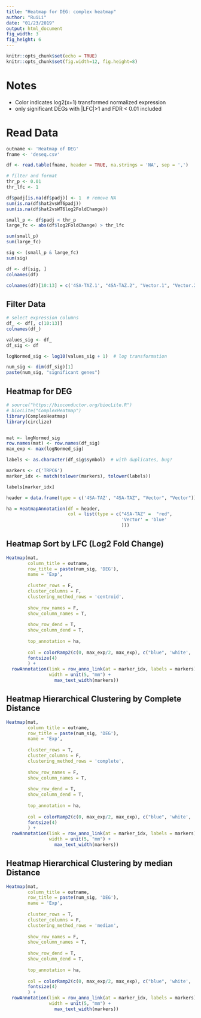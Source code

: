 ```yaml
---
title: "Heatmap for DEG: complex heatmap"
author: "RuiLi"
date: "01/23/2019"
output: html_document
fig_width: 3
fig_height: 6
---
```


```r
knitr::opts_chunk$set(echo = TRUE)
knitr::opts_chunk$set(fig.width=12, fig.height=8) 

```

# Notes
- Color indicates log2(x+1) transformed normalized expression
- only significant DEGs with |LFC|>1 and FDR < 0.01 included

# Read Data
```r
outname <- 'Heatmap of DEG'
fname <- 'deseq.csv'

df <- read.table(fname, header = TRUE, na.strings = 'NA', sep = ',')

# filter and format
thr_p <- 0.01
thr_lfc <- 1

df$padj[is.na(df$padj)] <- 1  # remove NA
sum(is.na(df$hat2vsWT6padj))
sum(is.na(df$hat2vsWT6log2FoldChange))

small_p <- df$padj < thr_p
large_fc <- abs(df$log2FoldChange) > thr_lfc

sum(small_p)
sum(large_fc)

sig <- (small_p & large_fc)
sum(sig)

df <- df[sig, ]
colnames(df)

colnames(df)[10:13] = c('4SA-TAZ.1', "4SA-TAZ.2", "Vector.1", "Vector.2")
```

## Filter Data
```r
# select expression columns
df_ <- df[, c(10:13)]
colnames(df_)

values_sig <- df_
df_sig <- df

logNormed_sig <- log10(values_sig + 1)  # log transformation

num_sig <- dim(df_sig)[1]
paste(num_sig, "significant genes")
```


## Heatmap for DEG 
```r
# source("https://bioconductor.org/biocLite.R")
# biocLite("ComplexHeatmap")
library(ComplexHeatmap)
library(circlize)


mat <- logNormed_sig
row.names(mat) <- row.names(df_sig)
max_exp <- max(logNormed_sig)

labels <- as.character(df_sig$symbol)  # with duplicates, bug?

markers <- c('TRPC6')
marker_idx <- match(tolower(markers), tolower(labels))

labels[marker_idx]

header = data.frame(type = c('4SA-TAZ', "4SA-TAZ", "Vector", "Vector"))

ha = HeatmapAnnotation(df = header,  
                       col = list(type = c("4SA-TAZ" =  "red", 
                                           'Vector' = 'blue'
                                           )))
```


## Heatmap Sort by LFC (Log2 Fold Change)
```r
Heatmap(mat, 
        column_title = outname,
        row_title = paste(num_sig, 'DEG'),
        name = 'Exp',
        
        cluster_rows = F,
        cluster_columns = F, 
        clustering_method_rows = 'centroid', 
        
        show_row_names = F,
        show_column_names = T,
        
        show_row_dend = T, 
        show_column_dend = T,
        
        top_annotation = ha, 
        
        col = colorRamp2(c(0, max_exp/2, max_exp), c("blue", 'white',  "red")), 
        fontsize(4)
        ) + 
  rowAnnotation(link = row_anno_link(at = marker_idx, labels = markers),
                width = unit(5, "mm") + 
                  max_text_width(markers))

```

## Heatmap Hierarchical Clustering by Complete Distance
```r
Heatmap(mat, 
        column_title = outname,
        row_title = paste(num_sig, 'DEG'),
        name = 'Exp',
        
        cluster_rows = T,
        cluster_columns = F, 
        clustering_method_rows = 'complete', 
        
        show_row_names = F,
        show_column_names = T,
        
        show_row_dend = T, 
        show_column_dend = T,
        
        top_annotation = ha, 
        
        col = colorRamp2(c(0, max_exp/2, max_exp), c("blue", 'white',  "red")), 
        fontsize(4)
        ) + 
  rowAnnotation(link = row_anno_link(at = marker_idx, labels = markers),
                width = unit(5, "mm") + 
                  max_text_width(markers))

```


## Heatmap Hierarchical Clustering by median Distance
```r
Heatmap(mat, 
        column_title = outname,
        row_title = paste(num_sig, 'DEG'),
        name = 'Exp',
        
        cluster_rows = T,
        cluster_columns = F, 
        clustering_method_rows = 'median', 
        
        show_row_names = F,
        show_column_names = T,
        
        show_row_dend = T, 
        show_column_dend = T,
        
        top_annotation = ha, 
        
        col = colorRamp2(c(0, max_exp/2, max_exp), c("blue", 'white',  "red")), 
        fontsize(4)
        ) + 
  rowAnnotation(link = row_anno_link(at = marker_idx, labels = markers),
                width = unit(5, "mm") + 
                  max_text_width(markers))

```





